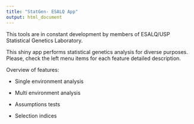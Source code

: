 ```yaml
---
title: "StatGen- ESALQ App"
output: html_document
---
```


This tools are in constant development by members of ESALQ/USP Statistical Genetics Laboratory.

This shiny app performs statistical genetics analysis for diverse purposes. Please, check the left menu items for each feature detailed description.

Overview of features:

* Single environment analysis

* Multi environment analysis

* Assumptions tests

* Selection indices
